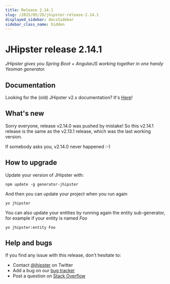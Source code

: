 ```yaml
---
title: Release 2.14.1
slug: /2015/05/29/jhipster-release-2.14.1
displayed_sidebar: docsSidebar
sidebar_class_name: hidden
---
```


JHipster release 2.14.1
==================

*JHipster gives you Spring Boot + AngularJS working together in one handy Yeoman generator.*

Documentation
----------

Looking for the (old) JHipster v2.x documentation? It's [Here](/documentation-archive)!

What's new
----------

Sorry everyone, release v2.14.0 was pushed by mistake! So this v2.14.1 release is the same as the v2.13.1 release, which was the last working version.

If somebody asks you, v2.14.0 never happened :-)

How to upgrade
------------

Update your version of JHipster with:

```
npm update -g generator-jhipster
```

And then you can update your project when you run again

```
yo jhipster
```

You can also update your entities by running again the entity sub-generator, for example if your entity is named _Foo_

```
yo jhipster:entity Foo
```

Help and bugs
--------------

If you find any issue with this release, don't hesitate to:

- Contact [@jhipster](https://twitter.com/jhipster) on Twitter
- Add a bug on our [bug tracker](https://github.com/jhipster/generator-jhipster/issues?state=open)
- Post a question on [Stack Overflow](http://stackoverflow.com/tags/jhipster/info)
